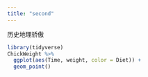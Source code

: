 ```yaml
---
title: "second"
---
```



历史地理骄傲

```r
library(tidyverse)
ChickWeight %>% 
  ggplot(aes(Time, weight, color = Diet)) +
  geom_point()
```

